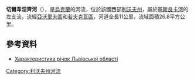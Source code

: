 '''切爾韋涅齊河'''（{{lang-uk|Червенець}}），是[[烏克蘭|烏克蘭]]的河流，位於該國西部[[利沃夫州|利沃夫州]]，屬於[[基斯良卡河|基斯良卡河]]的左支流，流經[[亞沃里夫區|亞沃里夫區]]和[[若夫克瓦區|若夫克瓦區]]，河道全長11公里，流域面積26.8平方公里。

==參考資料==
* [http://oblwodgosp.lviv.ua/files/pi4ku.doc Характеристика річок Львівської області]{{dead link|date=2017年11月 |bot=InternetArchiveBot |fix-attempted=yes }}

{{DEFAULTSORT:Червенець (річка)}}
[[Category:利沃夫州河流|Category:利沃夫州河流]]


{{Ukraine-river-stub}}